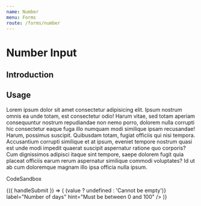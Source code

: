 ```yaml
---
name: Number
menu: Forms
route: /forms/number
---
```



# Number Input

## Introduction

## Usage

Lorem ipsum dolor sit amet consectetur adipisicing elit. Ipsum nostrum omnis ea unde totam, est
consectetur odio! Harum vitae, sed totam aperiam consequuntur nostrum repudiandae non nemo porro,
dolorem nulla corrupti hic consectetur eaque fuga illo numquam modi similique ipsam recusandae! Harum,
possimus suscipit. Quibusdam totam, fugiat officiis qui nisi tempora. Accusantium corrupti similique
et at ipsum, eveniet tempore nostrum quasi est unde modi impedit quaerat suscipit aspernatur ratione
quo corporis? Cum dignissimos adipisci itaque sint tempore, saepe dolorem fugit quia placeat officiis
earum rerum aspernatur similique commodi voluptates? Id ut ab cum doloremque magnam illo ipsa officia nulla ipsum.

CodeSandbox

<Playground>
	<Form onSubmit={console.log}>
		{({ handleSubmit }) => (
			<form onSubmit={handleSubmit} style={{ width: 400, padding: 10 }}>
				<FFInputNumber
					name="number-of-days"
					type="number"
					validate={value => (value ? undefined : 'Cannot be empty')}
					label="Number of days"
					hint="Must be between 0 and 100"
				/>
			</form>
		)}
	</Form>
</Playground>
